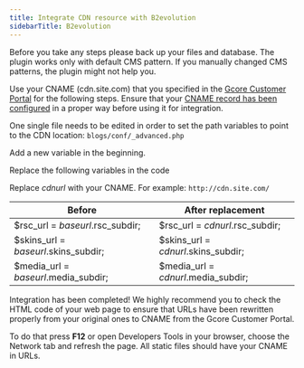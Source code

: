 ---
title: Integrate CDN resource with B2evolution
sidebarTitle: B2evolution
---

Before you take any steps please back up your files and database. The plugin works only with default CMS pattern. If you manually changed CMS patterns, the plugin might not help you.

Use your СNAME (cdn.site.com) that you specified in the [Gcore Customer Portal](https://accounts.gcore.com/reports/dashboard) for the following steps. Ensure that your [CNAME record has been configured](/cdn/cdn-resource-options/general/create-and-set-a-custom-domain-for-the-content-delivery-via-cdn) in a proper way before using it for integration.

One single file needs to be edited in order to set the path variables to point to the CDN location: `blogs/conf/_advanced.php`

Add a new variable in the beginning.

Replace the following variables in the code

Replace _cdnurl_ with your CNAME. For example: `http://cdn.site.com/`

**Before** | **After replacement**  
---|---  
$rsc_url = $baseurl.$rsc_subdir; | $rsc_url = $cdnurl .$rsc_subdir;  
$skins_url = $baseurl.$skins_subdir; | $skins_url = $cdnurl .$skins_subdir;  
$media_url = $baseurl.$media_subdir; | $media_url = $cdnurl .$media_subdir;  
  
Integration has been completed! We highly recommend you to check the HTML code of your web page to ensure that URLs have been rewritten properly from your original ones to CNAME from the Gcore Customer Portal.

To do that press **F12** or open Developers Tools in your browser, choose the Network tab and refresh the page. All static files should have your CNAME in URLs.